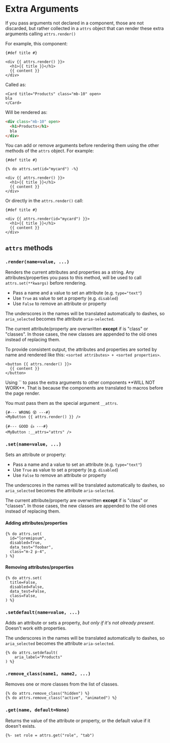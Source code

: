 # Extra Arguments

If you pass arguments not declared in a component, those are not discarded, but rather collected in a `attrs` object that can render these extra arguments calling `attrs.render()`

For example, this component:

```html+jinja title="components/Card.jinja"
{#def title #}

<div {{ attrs.render() }}>
  <h1>{{ title }}</h1>
  {{ content }}
</div>
```

Called as:

```html+jinja
<Card title="Products" class="mb-10" open>
bla
</Card>
```

Will be rendered as:

```html
<div class="mb-10" open>
  <h1>Products</h1>
  bla
</div>
```

You can add or remove arguments before rendering them using the other methods of the `attrs` object. For example:

```html+jinja
{#def title #}

{% do attrs.set(id="mycard") -%}

<div {{ attrs.render() }}>
  <h1>{{ title }}</h1>
  {{ content }}
</div>
```

Or directly in the `attrs.render()` call:

```html+jinja
{#def title #}

<div {{ attrs.render(id="mycard") }}>
  <h1>{{ title }}</h1>
  {{ content }}
</div>
```

## `attrs` methods


### `.render(name=value, ...)`

Renders the current attributes and properties as a string.
Any attributes/properties you pass to this method, will be used to call `attrs.set(**kwargs)` before rendering.

- Pass a name and a value to set an attribute (e.g. `type="text"`)
- Use `True` as value to set a property (e.g. `disabled`)
- Use `False` to remove an attribute or property

The underscores in the names will be translated automatically to dashes, so `aria_selected`
becomes the attribute `aria-selected`.

The current attribute/property are overwritten **except** if is "class" or "classes".
In those cases, the new classes are appended to the old ones instead of replacing them.

To provide consistent output, the attributes and properties are sorted by name and rendered like this: `<sorted attributes> + <sorted properties>`.

```html+jinja
<button {{ attrs.render() }}>
  {{ content }}
</button>
```

<Callout type="warning">
Using `<Component {{ attrs.render() }}>` to pass the extra arguments to other components **WILL NOT WORK**. That is because the components are translated to macros before the page render.

You must pass them as the special argument `__attrs`.

```html+jinja
{#--- WRONG 😵 ---#}
<MyButton {{ attrs.render() }} />

{#--- GOOD 👍 ---#}
<MyButton :__attrs="attrs" />
```
</Callout>


### `.set(name=value, ...)`

Sets an attribute or property:

- Pass a name and a value to set an attribute (e.g. `type="text"`)
- Use `True` as value to set a property (e.g. `disabled`)
- Use `False` to remove an attribute or property

The underscores in the names will be translated automatically to dashes, so `aria_selected`
becomes the attribute `aria-selected`.

The current attribute/property are overwritten **except** if is "class" or "classes".
In those cases, the new classes are appended to the old ones instead of replacing them.


#### Adding attributes/properties

```html+jinja
{% do attrs.set(
  id="loremipsum",
  disabled=True,
  data_test="foobar",
  class="m-2 p-4",
) %}
```

#### Removing attributes/properties

```html+jinja
{% do attrs.set(
  title=False,
  disabled=False,
  data_test=False,
  class=False,
) %}
```


### `.setdefault(name=value, ...)`

Adds an attribute or sets a property, *but only if it's not already present*.
Doesn't work eith properties.

The underscores in the names will be translated automatically to dashes, so `aria_selected`
becomes the attribute `aria-selected`.

```html+jinja
{% do attrs.setdefault(
    aria_label="Products"
) %}
```


### `.remove_class(name1, name2, ...)`

Removes one or more classes from the list of classes.

```html+jinja
{% do attrs.remove_class("hidden") %}
{% do attrs.remove_class("active", "animated") %}
```


### `.get(name, default=None)`

Returns the value of the attribute or property, or the default value if it doesn't exists.

```html+jinja
{%- set role = attrs.get("role", "tab")
```
